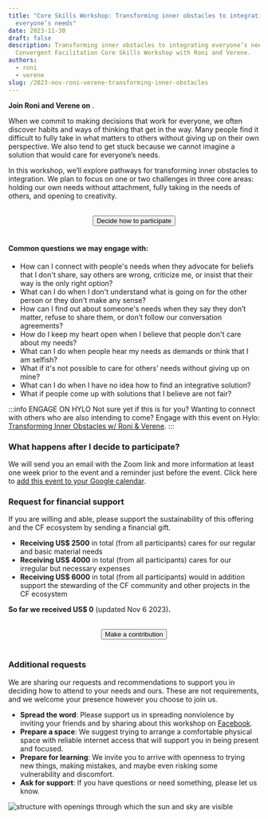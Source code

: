 ```yaml
---
title: "Core Skills Workshop: Transforming inner obstacles to integrating
  everyone’s needs"
date: 2023-11-30
draft: false
description: Transforming inner obstacles to integrating everyone’s needs. A
  Convergent Facilitation Core Skills Workshop with Roni and Verene.
authors:
  - roni
  - verene
slug: /2023-nov-roni-verene-transforming-inner-obstacles
---
```


<p>
<b>Join Roni and Verene on</b> <LocalTime year={2023} month={11} day={30} startHour={15} startMinute={0} endHour={18} endMinute={0}/>.
</p>

When we commit to making decisions that work for everyone, we often discover habits and ways of thinking that get in the way. Many people find it difficult to fully take in what matters to others without giving up on their own perspective. We also tend to get stuck because we cannot imagine a solution that would care for everyone’s needs.

In this workshop, we’ll explore pathways for transforming inner obstacles to integration. We plan to focus on one or two challenges in three core areas: holding our own needs without attachment, fully taking in the needs of others, and opening to creativity.

<!--truncate-->

<center>
  <br/>
  <a href="https://forms.gle/gYx4iQyjZfpCq1448"> 
    <button className="button button--primary" type="submit">
    Decide how to participate
    </button>
  </a>
   <br/>
  <br/>
</center> 

#### Common questions we may engage with:

* How can I connect with people's needs when they advocate for beliefs that I don't share, say others are wrong, criticize me, or insist that their way is the only right option?
* What can I do when I don't understand what is going on for the other person or they don't make any sense?
* How can I find out about someone's needs when they say they don’t matter, refuse to share them, or don’t follow our conversation agreements?
* How do I keep my heart open when I believe that people don't care about my needs?
* What can I do when people hear my needs as demands or think that I am selfish?
* What if it's not possible to care for others’ needs without giving up on mine?
* What can I do when I have no idea how to find an integrative solution?
* What if people come up with solutions that I believe are not fair?

:::info ENGAGE ON HYLO
Not sure yet if this is for you? Wanting to connect with others who are also intending to come? Engage with this event on Hylo: [Transforming Inner Obstacles w/ Roni & Verene](https://www.hylo.com/groups/convergent-facilitation/post/66993).
:::

### What happens after I decide to participate?

We will send you an email with the Zoom link and more information at least one week prior to the event and a reminder just before the event. Click here to [add this event to your Google calendar](http://www.google.com/calendar/event?action=TEMPLATE&dates=20231130T150000Z%2F20231130T180000Z&text=CF%20Workshop%3A%20Transforming%20inner%20obstacles%20with%20Roni%20and%20Verene&location=&details=Full%20event%20description%3A%20https%3A%2F%2Fgrow.convergentfacilitation.org%2F2023-nov-roni-verene-transforming-inner-obstacles%0A%0AThe%20Zoom%20link%20you%20get%20through%20email%20after%20filling%20out%20our%20form%20%22Decide%20how%20to%20participate%3A%20https%3A%2F%2Fforms.gle%2FfawfqpE4JTaVPSEr8%22).

### Request for financial support

If you are willing and able, please support the sustainability of this offering and the CF ecosystem by sending a financial gift. 

* **Receiving US$ 2500** in total (from all participants) cares for our regular and basic material needs
* **Receiving US$ 4000** in total (from all participants) cares for our irregular but necessary expenses
* **Receiving US$ 6000** in total (from all participants) would in addition support the stewarding of the CF community and other projects in the CF ecosystem

**So far we received US$ 0** (updated Nov 6 2023)**.**

<center>
  <br/>
  <a href="https://forms.gle/KfssVRg7GRwcLXYp9"> 
    <button className="button button--secondary" type="submit">
    Make a contribution
    </button>
  </a>
  <br/>
  <br/>
</center> 

### Additional requests

We are sharing our requests and recommendations to support you in deciding how to attend to your needs and ours. These are not requirements, and we welcome your presence however you choose to join us.

* **Spread the word**: Please support us in spreading nonviolence by inviting your friends and by sharing about this workshop on [Facebook](https://www.facebook.com/convergentfacilitation/posts/pfbid0VteEhYKig7MZLiD7hJkGfHCGJL1ept1F5PpP9ossTnuHaNtb5F38grDSfWqajhMql).
* **Prepare a space**: We suggest trying to arrange a comfortable physical space with reliable internet access that will support you in being present and focused.
* **Prepare for learning**: We invite you to arrive with openness to trying new things, making mistakes, and maybe even risking some vulnerability and discomfort.
* **Ask for support**: If you have questions or need something, please let us know.

![structure with openings through which the sun and sky are visible](/img/roni-verene-toi1.webp)

